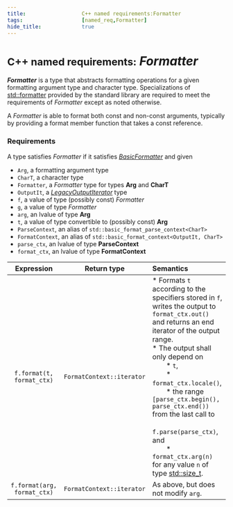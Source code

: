 ```yaml
---
title:                  C++ named requirements:Formatter 
tags:                   [named_req,Formatter]
hide_title:             true
---
```



# <Since v='cpp20'><small>C++ named requirements:</small> *Formatter*</Since>

***Formatter*** is a type that abstracts formatting operations for a given formatting argument type and character type. 
Specializations of [std::formatter](/docs/std/utility/format/formatter) provided by the standard library are required to meet the requirements of *Formatter* except as noted otherwise.

A *Formatter* is able to format both const and non-const arguments, typically by providing a format member function that takes a const reference.

### Requirements
A type satisfies *Formatter* if it satisfies [*BasicFormatter*](/docs/std/named_req/BasicFormatter) and given

* `Arg`, a formatting argument type
* `CharT`, a character type
* `Formatter`, a *Formatter* type for types **Arg** and **CharT**
* `OutputIt`, a [*LegacyOutputIterator*](/docs/named_req/LegacyOutputIterator) type
* `f`, a value of type (possibly const) *Formatter*
* `g`, a value of type *Formatter*
* `arg`, an lvalue of type **Arg**
* `t`, a value of type convertible to (possibly const) **Arg**
* `ParseContext`, an alias of `std::basic_format_parse_context<CharT>`
* `FormatContext`, an alias of `std::basic_format_context<OutputIt, CharT>`
* `parse_ctx`, an lvalue of type **ParseContext**
* `format_ctx`, an lvalue of type **FormatContext**

| **Expression**              | **Return type**           | **Semantics**                                                                                                                                                                                                                                                                                                                                                                                                                                                                                   |
|:---------------------------:|:-------------------------:|:------------------------------------------------------------------------------------------------------------------------------------------------------------------------------------------------------------------------------------------------------------------------------------------------------------------------------------------------------------------------------------------------------------------------------------------------------------------------------------------------|
| `f.format(t, format_ctx)`   | `FormatContext::iterator` | \* Formats `t` according to the specifiers stored in `f`, writes the output to `format_ctx.out()` and returns an end iterator of the output range.<br/> \* The output shall only depend on <br/> &emsp;&emsp;\* `t`,<br/> &emsp;&emsp;\* `format_ctx.locale()`, <br/> &emsp;&emsp;\* the range `[parse_ctx.begin(), parse_ctx.end())` from the last call to <br/>&emsp;&emsp;&emsp;`f.parse(parse_ctx)`, and <br/> &emsp;&emsp;\* `format_ctx.arg(n)` for any value `n` of type [std::size_t](/docs/std/types/size_t). |
| `f.format(arg, format_ctx)` | `FormatContext::iterator` | As above, but does not modify `arg`.                                                                                                                                                                                                                                                                                                                                                                                                                                                            |